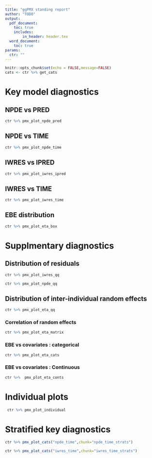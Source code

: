 ```yaml
---
title: "ggPMX standing report"
author: "TODO"
output: 
  pdf_document:
    toc: true
    includes:
        in_header: header.tex 
  word_document:
    toc: true
params:
  ctr: ""
---
```


```r
knitr::opts_chunk$set(echo = FALSE,message=FALSE)
cats <- ctr %>% get_cats

```


# Key model diagnostics

## NPDE vs PRED
```r
ctr %>% pmx_plot_npde_pred
```

## NPDE vs TIME
```r
ctr %>% pmx_plot_npde_time
```

## IWRES vs IPRED
```r
ctr %>% pmx_plot_iwres_ipred
```

## IWRES vs TIME
```r
ctr %>% pmx_plot_iwres_time
```

## EBE distribution
```r
ctr %>% pmx_plot_eta_box
```

# Supplmentary diagnostics

## Distribution of residuals

```r
ctr %>% pmx_plot_iwres_qq
```

```r
ctr %>% pmx_plot_npde_qq
```

## Distribution of inter-individual random effects

```r
ctr %>% pmx_plot_eta_qq
```

### Correlation of random effects

\blandscape
```r
ctr %>% pmx_plot_eta_matrix
```
\elandscape

### EBE vs covariates : categorical
```r
ctr %>% pmx_plot_eta_cats
```

### EBE vs covariates : Continuous

```r
ctr %>%  pmx_plot_eta_conts
```



# Individual plots


```r
 ctr %>% pmx_plot_individual
```


# Stratified key diagnostics 

```r

ctr %>% pmx_plot_cats("npde_time",chunk="npde_time_strats")
```


```r
ctr %>% pmx_plot_cats("iwres_time",chunk="iwres_time_strats")


```
